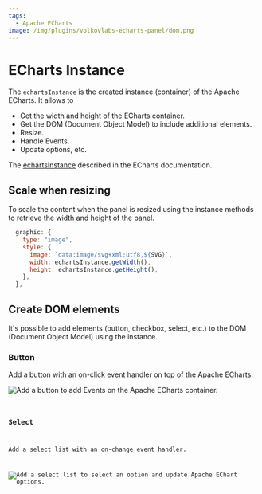 ```yaml
---
tags:
  - Apache ECharts
image: /img/plugins/volkovlabs-echarts-panel/dom.png
---
```



# ECharts Instance

The `echartsInstance` is the created instance (container) of the Apache ECharts. It allows to

- Get the width and height of the ECharts container.
- Get the DOM (Document Object Model) to include additional elements.
- Resize.
- Handle Events.
- Update options, etc.

The [echartsInstance](https://echarts.apache.org/en/api.html#echartsInstance) described in the ECharts documentation.

## Scale when resizing

To scale the content when the panel is resized using the instance methods to retrieve the width and height of the panel.

```javascript
  graphic: {
    type: "image",
    style: {
      image: `data:image/svg+xml;utf8,${SVG}`,
      width: echartsInstance.getWidth(),
      height: echartsInstance.getHeight(),
    },
  },
```

## Create DOM elements

It's possible to add elements (button, checkbox, select, etc.) to the DOM (Document Object Model) using the instance.

### Button

Add a button with an on-click event handler on top of the Apache ECharts.

<Image
  title="Add a button to add Events on the Apache ECharts container."
  src="/img/plugins/volkovlabs-echarts-panel/dom.png"
/>

<Code
  url="https://github.com/VolkovLabs/volkovlabs.io/blob/main/docs/volkovlabs-echarts-panel/dom.js"
  language="js"
/>

### Select

Add a select list with an on-change event handler.

<Image
  title="Add a select list to select an option and update Apache EChart options."
  src="/img/plugins/volkovlabs-echarts-panel/select.png"
/>

<Code
  url="https://github.com/VolkovLabs/volkovlabs.io/blob/main/docs/volkovlabs-echarts-panel/select.js"
  language="js"
/>
